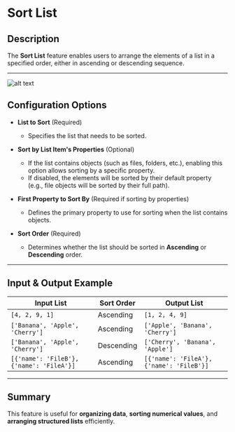 # Sort List  

## Description

The **Sort List** feature enables users to arrange the elements of a list in a specified order, either in ascending or descending sequence.  

---  
![alt text](../../../assets/variable/sort-list.png)

## Configuration Options  

- **List to Sort** (Required)  
  - Specifies the list that needs to be sorted.  

- **Sort by List Item's Properties** (Optional)  
  - If the list contains objects (such as files, folders, etc.), enabling this option allows sorting by a specific property.  
  - If disabled, the elements will be sorted by their default property (e.g., file objects will be sorted by their full path).  

- **First Property to Sort By** (Required if sorting by properties)  
  - Defines the primary property to use for sorting when the list contains objects.  

- **Sort Order** (Required)  
  - Determines whether the list should be sorted in **Ascending** or **Descending** order.  

---  

## Input & Output Example  

| **Input List**                     | **Sort Order** | **Output List**                |
|--------------------------------------|---------------|--------------------------------|
| `[4, 2, 9, 1]`                      | Ascending     | `[1, 2, 4, 9]`                 |
| `['Banana', 'Apple', 'Cherry']`     | Ascending     | `['Apple', 'Banana', 'Cherry']`|
| `['Banana', 'Apple', 'Cherry']`     | Descending    | `['Cherry', 'Banana', 'Apple']`|
| `[{'name': 'FileB'}, {'name': 'FileA'}]` | Ascending | `[{'name': 'FileA'}, {'name': 'FileB'}]` |

---  

## Summary

This feature is useful for **organizing data**, **sorting numerical values**, and **arranging structured lists** efficiently.  